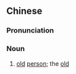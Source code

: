 ==Chinese==
{{zh-forms|s=黄发}}

===Pronunciation===
{{zh-pron
|m=huáng髮
|cat=n
}}

===Noun===
{{zh-noun}}

# {{lb|zh|archaic}} [[old]] [[person]]; the [[old]]